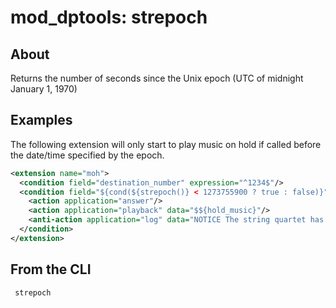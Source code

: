 
# mod_dptools: strepoch 

 

## About

Returns the number of seconds since the Unix epoch (UTC of midnight January 1, 1970)

## Examples

The following extension will only start to play music on hold if called before the date/time specified by the epoch.

```xml
<extension name="moh">
  <condition field="destination_number" expression="^1234$"/>
  <condition field="${cond(${strepoch()} < 1273755900 ? true : false)}" expression="^true$">
    <action application="answer"/>
    <action application="playback" data="$${hold_music}"/>
    <anti-action application="log" data="NOTICE The string quartet has gone home."/>
  </condition>
</extension>
```

## From the CLI

```xml
 strepoch
```


